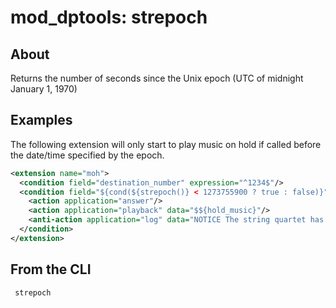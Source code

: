 
# mod_dptools: strepoch 

 

## About

Returns the number of seconds since the Unix epoch (UTC of midnight January 1, 1970)

## Examples

The following extension will only start to play music on hold if called before the date/time specified by the epoch.

```xml
<extension name="moh">
  <condition field="destination_number" expression="^1234$"/>
  <condition field="${cond(${strepoch()} < 1273755900 ? true : false)}" expression="^true$">
    <action application="answer"/>
    <action application="playback" data="$${hold_music}"/>
    <anti-action application="log" data="NOTICE The string quartet has gone home."/>
  </condition>
</extension>
```

## From the CLI

```xml
 strepoch
```


